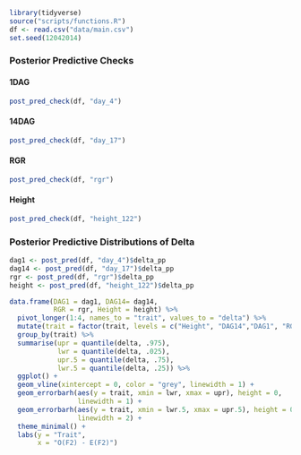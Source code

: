 ```r
library(tidyverse)
source("scripts/functions.R")
df <- read.csv("data/main.csv")
set.seed(12042014)
```

### Posterior Predictive Checks

#### 1DAG

```r
post_pred_check(df, "day_4")
```

#### 14DAG

```r
post_pred_check(df, "day_17")
```

#### RGR

```r
post_pred_check(df, "rgr")
```

#### Height

```r
post_pred_check(df, "height_122")
```

### Posterior Predictive Distributions of Delta

```r

dag1 <- post_pred(df, "day_4")$delta_pp
dag14 <- post_pred(df, "day_17")$delta_pp
rgr <- post_pred(df, "rgr")$delta_pp
height <- post_pred(df, "height_122")$delta_pp

data.frame(DAG1 = dag1, DAG14= dag14, 
           RGR = rgr, Height = height) %>% 
  pivot_longer(1:4, names_to = "trait", values_to = "delta") %>% 
  mutate(trait = factor(trait, levels = c("Height", "DAG14","DAG1", "RGR"))) %>% 
  group_by(trait) %>% 
  summarise(upr = quantile(delta, .975),
            lwr = quantile(delta, .025),
            upr.5 = quantile(delta, .75),
            lwr.5 = quantile(delta, .25)) %>% 
  ggplot() +
  geom_vline(xintercept = 0, color = "grey", linewidth = 1) +
  geom_errorbarh(aes(y = trait, xmin = lwr, xmax = upr), height = 0, 
                 linewidth = 1) +
  geom_errorbarh(aes(y = trait, xmin = lwr.5, xmax = upr.5), height = 0, 
                 linewidth = 2) +
  theme_minimal() +
  labs(y = "Trait",
       x = "O(F2) - E(F2)")

```



